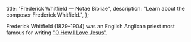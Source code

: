   title: "Frederick Whitfield — Notae Bibliae",
  description: "Learn about the composer Frederick Whitfield.",
};

<Initial text="Frederick Whitfield" />

Frederick Whitfield (1829–1904) was an English Anglican priest most famous for writing ["O How I Love Jesus"](/liturgy/music/hymns/o-how-i-love-jesus).
